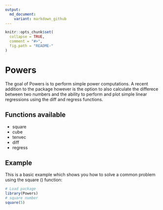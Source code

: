 ```yaml
---
output:
  md_document:
    variant: markdown_github
---
```


<!-- README.md is generated from README.Rmd. Please edit that file -->

```r
knitr::opts_chunk$set(
  collapse = TRUE,
  comment = "#>",
  fig.path = "README-"
)
```

# Powers

The goal of Powers is to perform simple power computations. A recent addition to the package however is the option to also calculate the differece between two numbers and the ability to perform and plot simple linear regressions using the diff and regress functions.

## Functions available

* square
* cube
* tenvec
* diff
* regress

## Example

This is a basic example which shows you how to solve a common problem using the square () function:

```r
# Load package
library(Powers)
# square number
square(5)
```
